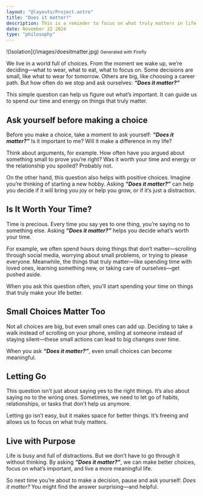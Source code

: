 ```yaml
---
layout: "@layouts/Project.astro"
title: "Does it matter?"
description: This is a reminder to focus on what truly matters in life
date: November 22 2024
type: "philosophy"
---
```


<div class="my-6" aria-hidden="true">
![Isolation](/images/doesitmatter.jpg)
<small>Generated with Firefly</small>
</div>

We live in a world full of choices. From the moment we wake up, we’re deciding—what to wear, what to eat, what to focus on. Some decisions are small, like what to wear for tomorrow. Others are big, like choosing a career path. But how often do we stop and ask ourselves: ***“Does it matter?”***

This simple question can help us figure out what’s important. It can guide us to spend our time and energy on things that truly matter.

## Ask yourself before making a choice

Before you make a choice, take a moment to ask yourself: ***“Does it matter?”*** Is it important to me? Will it make a difference in my life?

Think about arguments, for example. How often have you argued about something small to prove you’re right? Was it worth your time and energy or the relationship you spoiled? Probably not.

On the other hand, this question also helps with positive choices. Imagine you’re thinking of starting a new hobby. Asking ***“Does it matter?”*** can help you decide if it will bring you joy or help you grow, or if it’s just a distraction.


## Is It Worth Your Time?

Time is precious. Every time you say yes to one thing, you’re saying no to something else. Asking ***“Does it matter?”*** helps you decide what’s worth your time.

For example, we often spend hours doing things that don’t matter—scrolling through social media, worrying about small problems, or trying to please everyone. Meanwhile, the things that truly matter—like spending time with loved ones, learning something new, or taking care of ourselves—get pushed aside.

When you ask this question often, you’ll start spending your time on things that truly make your life better.

## Small Choices Matter Too

Not all choices are big, but even small ones can add up. Deciding to take a walk instead of scrolling on your phone, smiling at someone instead of staying silent—these small actions can lead to big changes over time.

When you ask ***“Does it matter?”***, even small choices can become meaningful.

## Letting Go

This question isn’t just about saying yes to the right things. It’s also about saying no to the wrong ones. Sometimes, we need to let go of habits, relationships, or tasks that don’t help us anymore.

Letting go isn’t easy, but it makes space for better things. It’s freeing and allows us to focus on what truly matters.

## Live with Purpose

Life is busy and full of distractions. But we don’t have to go through it without thinking. By asking ***“Does it matter?”***, we can make better choices, focus on what’s important, and live a more meaningful life.

So next time you’re about to make a decision, pause and ask yourself: *Does it matter?* You might find the answer surprising—and helpful.